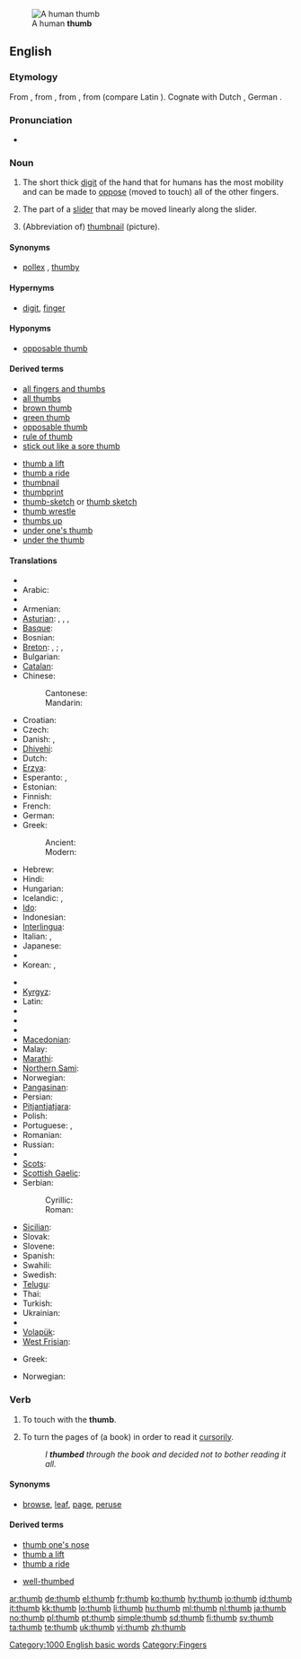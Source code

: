 {{wikipedia}}
[[Image:Thumbup.jpg|thumb|A human '''thumb''']]
==English==

===Etymology===
From {{etyl|ang|en}} {{term|þuma|þūma|lang=ang}}, from {{proto|Germanic|lang=en}}, from {{proto|Indo-European|tūmon-|thick finger}}, from {{proto|Indo-European|tū-|swell}} (compare Latin {{term|tumere|lang=la}}).  Cognate with Dutch {{term|duim|lang=nl}}, German {{term|Daumen|lang=de}}.

===Pronunciation===
* {{audio|en-us-thumb.ogg|Audio (US)}}
*: {{rhymes|ʌm}}

===Noun===
{{en-noun}}

# The short thick [[digit]] of the hand that for humans has the most mobility and can be made to [[oppose]] (moved to touch) all of the other fingers.
# {{computing}} The part of a [[slider]] that may be moved linearly along the slider.
# {{colloquial}} (Abbreviation of) [[thumbnail]] (picture).

====Synonyms====
* {{sense|digit}} [[pollex]] {{qualifier|technical}}, [[thumby]] {{qualifier|colloquial}}

====Hypernyms====
* {{sense|digit}} [[digit]], [[finger]]

====Hyponyms====
* {{sense|digit}} [[opposable thumb]]

====Derived terms====
{{rel-top|terms derived from the noun}}
* [[all fingers and thumbs]]
* [[all thumbs]]
* [[brown thumb]]
* [[green thumb]]
* [[opposable thumb]]
* [[rule of thumb]]
* [[stick out like a sore thumb]]
{{rel-mid}}
* [[thumb a lift]]
* [[thumb a ride]]
* [[thumbnail]]
* [[thumbprint]]
* [[thumb-sketch]] or [[thumb sketch]]
* [[thumb wrestle]]
* [[thumbs up]]
* [[under one's thumb]]
* [[under the thumb]]
{{rel-bottom}}

====Translations====
{{trans-top|digit}}
* {{trreq|Afrikaans}}
* Arabic: {{t|ar|إبهام|sc=Arab}}
* {{trreq|Aragonese}}
* Armenian: {{t-|hy|բութ մատ|tr=but' mat|sc=Armn|xs=Armenian}}
* [[Asturian]]: {{t-|ast|pulgar|xs=Asturian}}, {{t|ast|dedón|xs=Asturian}}, {{t-|ast|deda|xs=Asturian}}, {{t|ast|matapioyos|xs=Asturian}}
* [[Basque]]: {{t-|eu|hazlodi|xs=Basque}}
* Bosnian: {{t-|bs|palac|m}}
* [[Breton]]: {{t+|br|biz-meud|m|xs=Breton}}, {{t|br|bizied-meud|m|p|xs=Breton}}; {{t+|br|meud|m|xs=Breton}}, {{t|br|meudoù|m|p|xs=Breton}}
* Bulgarian: {{t+|bg|палец|m|sc=Cyrl}}
* [[Catalan]]: {{t+|ca|polze|m}}
* Chinese:
*: Cantonese: {{tø|yue|大拇指|tr=daai6 mou5 ji2|sc=Hani|xs=Cantonese}}
*: Mandarin: {{t-|cmn|大拇指|tr=dà mǔ zhǐ|sc=Hani|xs=Mandarin}}
* Croatian: {{t+|hr|palac|m}}
* Czech: {{t-|cs|palec|m}}
* Danish: {{t-|da|tommelfinger}}, {{t|da|tommeltot}}
* [[Dhivehi]]: {{t|dv|ބޮޑުވައި އިގިލި|xs=Divehi}}
* Dutch: {{t+|nl|duim|m}}
* [[Erzya]]: {{tø|myv|пелька|tr=pelka|sc=Cyrl|xs=Erzya}}
* Esperanto: {{t-|eo|polekso|xs=Esperanto}}, {{t-|eo|dikfingro|xs=Esperanto}}
* Estonian: {{t|et|pöial}}
* Finnish: {{t+|fi|peukalo}}
* French: {{t+|fr|pouce|m}}
* German: {{t+|de|Daumen|m}}
* Greek:
*: Ancient: {{tø|grc|ἀντίχειρ|m|xs=Ancient Greek}}
*: Modern: {{t+|el|αντίχειρας|m|tr=andíxiras|sc=Grek}}
* Hebrew: {{t+|he|אגודל|sc=Hebr}}
* Hindi: {{t-|hi|अंगूठा|tr=angooththa|sc=Deva|xs=Hindi}}
* Hungarian: {{t+|hu|hüvelykujj}}
* Icelandic: {{t+|is|þumall|m}}, {{t+|is|þumalfingur|m}}
* [[Ido]]: {{t|io|polexo|xs=Ido}}
* Indonesian: {{t+|id|ibu jari|xs=Indonesian}}
* [[Interlingua]]: {{t-|ia|pollice|xs=Interlingua}}
* Italian: {{t+|it|pollice|m}}, {{t-|it|dito grosso|m}}
* Japanese: {{t+|ja|親指|tr=[[おやゆび]], oyayubi|sc=Jpan}}
* {{trreq|Javanese}}
* Korean: {{t+|ko|엄지|tr=eomji|sc=Hang}}, {{t+|ko|엄지손가락|tr=eomjisongarak|sc=Hang}}
{{trans-mid}}
* {{trreq|Kurdish}}
* [[Kyrgyz]]: {{t|ky|баш бармак|sc=Cyrl|xs=Kyrgyz}}
* Latin: {{t-|la|pollex|m}}
* {{trreq|Latvian}}
* {{trreq|Lithuanian}}
* {{trreq|Low Saxon}}
* [[Macedonian]]: {{t-|mk|палец|m|tr=pálec|sc=Cyrl|xs=Macedonian}}
* Malay: {{t-|ms|ibu jari|xs=Malay}}
* [[Marathi]]: {{t|mr|आंग्ठा|tr=ãngththa|sc=Deva|xs=Marathi}}
* [[Northern Sami]]: {{tø|se|bealgi|xs=Northern Sami}}
* Norwegian: {{t+|no|tommel|m}}
* [[Pangasinan]]: {{tø|pag|tangan|xs=Pangasinan}}
* Persian: {{t|fa|ابهام|sc=fa-Arab|xs=Persian}}
* [[Pitjantjatjara]]: {{tø|pjt|maṟa mama|xs=Pitjantjatjara}}
* Polish: {{t+|pl|kciuk|m}}
* Portuguese: {{t+|pt|dedo polegar|m}}, {{t+|pt|polegar|m}}
* Romanian: {{t-|ro|deget mare|n}}
* Russian: {{t+|ru|большой палец|m|tr=bol’šój pálec|sc=Cyrl}}
* {{trreq|Sanskrit}}
* [[Scots]]: {{tø|sco|thoum|xs=Scots}}
* [[Scottish Gaelic]]: {{t-|gd|òrdag|f|xs=Scottish Gaelic}}
* Serbian:
*: Cyrillic: {{t-|sr|палац|m|sc=Cyrl}}
*: Roman: {{t-|sr|palac|m}}
* [[Sicilian]]: {{t|scn|puseri|xs=Sicilian}}
* Slovak: {{t-|sk|palec|m}}
* Slovene: {{t+|sl|palec|m}}
* Spanish: {{t+|es|pulgar|m}}
* Swahili: {{t|sw|kidole gumba|xs=Swahili}}
* Swedish: {{t+|sv|tumme|c}}
* [[Telugu]]: {{t|te|బొటనవేలు|tr=boTanavElu|sc=Telu}}
* Thai: {{t|th|หัวแม่มือ|tr=hŭa mâe meu|sc=Thai|xs=Thai}}
* Turkish: {{t+|tr|başparmak|m}}
* Ukrainian: {{t|uk|полекс|m|sc=Cyrl|xs=Ukrainian}}
* {{trreq|Vietnamese}}
* [[Volapük]]: {{t+|vo|döm|xs=Volapük}}
* [[West Frisian]]: {{t-|fy|tomme|xs=West Frisian}}
{{trans-bottom}}

{{trans-top|part of a slider}}
* Greek: {{t|el|εγκοπή ευρετηρίασης|f|sc=Grek}}
{{trans-mid}}
* Norwegian: {{t|no|tommeskrue|m}}
{{trans-bottom}}

===Verb===
{{en-verb}}

# {{transitive}} To touch with the '''thumb'''.
# {{transitive|with '''through'''}} To turn the pages of (a book) in order to read it [[cursorily]].
#: ''I '''thumbed''' through the book and decided not to bother reading it all.''

====Synonyms====
* {{sense|to turn pages}} [[browse]], [[leaf]], [[page]], [[peruse]]

====Derived terms====
{{rel-top|terms derived from the verb}}
* [[thumb one's nose]]
* [[thumb a lift]]
* [[thumb a ride]]
{{rel-mid}}
* [[well-thumbed]]
{{rel-bottom}}

[[Category:1000 English basic words]]
[[Category:Fingers]]

[[ar:thumb]]
[[de:thumb]]
[[el:thumb]]
[[fr:thumb]]
[[ko:thumb]]
[[hy:thumb]]
[[io:thumb]]
[[id:thumb]]
[[it:thumb]]
[[kk:thumb]]
[[lo:thumb]]
[[li:thumb]]
[[hu:thumb]]
[[ml:thumb]]
[[nl:thumb]]
[[ja:thumb]]
[[no:thumb]]
[[pl:thumb]]
[[pt:thumb]]
[[simple:thumb]]
[[sd:thumb]]
[[fi:thumb]]
[[sv:thumb]]
[[ta:thumb]]
[[te:thumb]]
[[uk:thumb]]
[[vi:thumb]]
[[zh:thumb]]